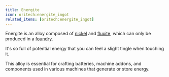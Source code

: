 ```yaml
---
title: Energite
icon: oritech:energite_ingot
related_items: [oritech:energite_ingot]
---
```


Energite is an alloy composed of [nickel](../resources/nickel) and [fluxite](../resources/fluxite), which can only be produced in a [foundry](../processing/foundry).

It's so full of potential energy that you can feel a slight tingle when touching it.

This alloy is essential for crafting batteries, machine addons, and components used in various machines that generate or store energy.
